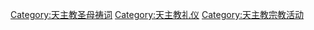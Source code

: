 {{Commons category|Rosaries}}
{{Catmore}}

[[Category:天主教圣母祷词|Category:天主教圣母祷词]]
[[Category:天主教礼仪|Category:天主教礼仪]]
[[Category:天主教宗教活动|Category:天主教宗教活动]]